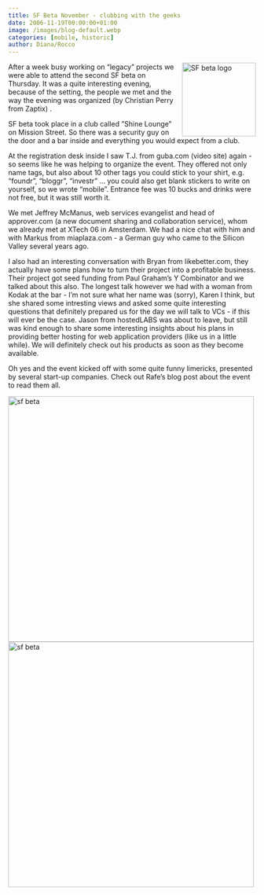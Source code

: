 ```yaml
---
title: SF Beta November - clubbing with the geeks
date: 2006-11-19T00:00:00+01:00
image: /images/blog-default.webp
categories: [mobile, historic]
author: Diana/Rocco
---
```


<div class="entry-content">
<img style="float: right; width: 150px; margin-left: 5px" alt="SF beta logo" src="http://photos.meetup.com/photos/event/b/8/9/5/event_647253.jpeg" />After a week busy working on “legacy” projects we were able to attend the second SF beta on Thursday. It was a quite interesting evening, because of the setting, the people we met and the way the evening was organized (by Christian Perry from Zaptix) .



SF beta took place in a club called ”Shine Lounge” on Mission Street. So there was a security guy on the door and a bar inside and everything you would expect from a club.

At the registration desk inside I saw T.J. from guba.com (video site) again - so seems like he was helping to organize the event. They offered not only name tags, but also about 10 other tags you could stick to your shirt, e.g. “foundr”, “bloggr”, “investr” ... you could also get blank stickers to write on yourself, so we wrote “mobile”. Entrance fee was 10 bucks and drinks were not free, but it was still worth it.



We met Jeffrey McManus, web services evangelist and head of approver.com (a new document sharing and collaboration service), whom we already met at XTech 06 in Amsterdam. We had a nice chat with him and with Markus from miaplaza.com - a German guy who came to the Silicon Valley several years ago.

I also had an interesting conversation with Bryan from likebetter.com, they actually have some plans how to turn their project into a profitable business. Their project got seed funding from Paul Graham’s Y Combinator and we talked about this also. The longest talk however we had with a woman from Kodak at the bar - I’m not sure what her name was (sorry), Karen I think, but she shared some intresting views and asked some quite interesting questions that definitely prepared us for the day we will talk to VCs - if this will ever be the case. Jason from hostedLABS was about to leave, but still was kind enough to share some interesting insights about his plans in providing better hosting for web application providers (like us in a little while). We will definitely check out his products as soon as they become available.



Oh yes and the event kicked off with some quite funny limericks, presented by several start-up companies. Check out Rafe’s blog post about the event to read them all.

<img alt="sf beta" id="image62" style="width: 500px" src="http://pavingways.com/wp-content/uploads/CIMG4199.jpg" /><img alt="sf beta" id="image63" style="width: 500px" src="http://pavingways.com/wp-content/uploads/CIMG4200.jpg" />
</div>

